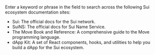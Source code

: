 
<Search/>

Enter a keyword or phrase in the field to search across the following Sui ecosystem documentation sites:
- Sui: The official docs for the Sui network.
- SuiNS: The official docs for Sui Name Service.
- The Move Book and Reference: A comprehensive guide to the Move programming language.
- dApp Kit: A set of React components, hooks, and utilities to help you build a dApp for the Sui ecosystem.

